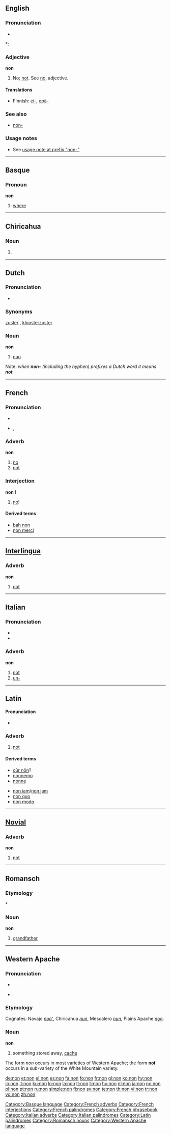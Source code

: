 {{wikipedia}}
{{also|non-}}
==English==

===Pronunciation===
* {{audio|en-us-non.ogg|Audio (US)}}

*: {{rhymes|ɒn}}

===Adjective===
'''non'''

# No; [[not]]. See [[no]], adjective.

====Translations====
* Finnish: [[ei-]], [[epä-]]

===See also===
* [[non-]]

===Usage notes===
* See [[non-#usage note|usage note at prefix "non-"]]

----

==Basque==

===Pronoun===
'''non'''

# [[where]]

[[Category:Basque language]]

----

==Chiricahua==

===Noun===
{{infl|apm|noun}}

# {{alternative spelling of|nun|lang=Chiricahua}}

----

==Dutch==

===Pronunciation===
* {{audio|Nl-non.ogg|audio}}

===Synonyms===
[[zuster]] {{f}}, [[kloosterzuster]] {{f}}

===Noun===
'''non'''

# [[nun]]

Note: ''when '''non-''' (including the hyphen) prefixes a Dutch word it means '''not'''.''

----

==French==

===Pronunciation===
* {{audio|Fr-non.ogg|audio}}
* {{IPA|/nɔ̃/|lang=fr}}, {{SAMPA|/nO~/}}

===Adverb===
'''non'''

# [[no]]
# [[not]]

===Interjection===
'''non !'''

# [[no]]!

====Derived terms====
*[[bah non]]
*[[non merci]]

[[Category:French adverbs]]
[[Category:French interjections]]
[[Category:French palindromes]]
[[Category:French phrasebook]]

----

==[[Interlingua]]==

===Adverb===
'''non'''

# [[not]]

----

==Italian==

===Pronunciation===
* {{audio|It-non.ogg|audio}}
* {{IPA|[non]|lang=it}}

===Adverb===
'''non'''

# [[not]]
# [[un-]]

[[Category:Italian adverbs]]
[[Category:Italian palindromes]]

----

==Latin==

====Pronunciation====
* {{IPA|/noːn/|lang=la}}

===Adverb===
{{la-adv||nōn|-}}

# [[not]]

====Derived terms====
{{top2}}
* [[cur non|cūr nōn]]?
* [[nonnemo]]
* [[nonne]]
{{mid2}}
* [[non iam]]/[[non jam]]
* [[non quo]]
* [[non modo]]
{{bottom}}

[[Category:Latin palindromes]]

----

==[[Novial]]==

===Adverb===
'''non'''

# [[not]]

----

==Romansch==

===Etymology===
{{LL.}} *{{term||nonnus}}

===Noun===
'''non'''

# [[grandfather]]

[[Category:Romansch nouns]]

----

==Western Apache==

===Pronunciation===
* {{audio|en-us-non.ogg|Audio (US)}}

* {{IPA|[nòn]|lang=apw}}

===Etymology===

Cognates: Navajo ''[[nooʼ]]'', Chiricahua ''[[nun]]'', Mescalero ''[[nun]]'', Plains Apache ''[[nǫǫ]]''.

===Noun===
'''non'''

# something stored away, [[cache]]

The form ''non'' occurs in most varieties of Western Apache; the form '''[[noi]]''' occurs in a sub-variety of the White Mountain variety.

[[Category:Western Apache language]]

[[de:non]]
[[et:non]]
[[el:non]]
[[es:non]]
[[fa:non]]
[[fo:non]]
[[fr:non]]
[[gl:non]]
[[ko:non]]
[[hy:non]]
[[io:non]]
[[it:non]]
[[ku:non]]
[[lo:non]]
[[la:non]]
[[lt:non]]
[[li:non]]
[[hu:non]]
[[nl:non]]
[[ja:non]]
[[no:non]]
[[pl:non]]
[[pt:non]]
[[ru:non]]
[[simple:non]]
[[fi:non]]
[[sv:non]]
[[te:non]]
[[th:non]]
[[vi:non]]
[[tr:non]]
[[vo:non]]
[[zh:non]]